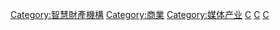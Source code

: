 [[Category:智慧財產機構|Category:智慧財產機構]]
[[Category:商業|Category:商業]]
[[Category:媒体产业|Category:媒体产业]]
[[Category:版權法|C]]
[[Category:版權法律組織|C]]
[[Category:藝術及媒體商業團體|C]]